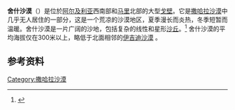{{Infobox settlement
| name                    = 舍什沙漠
| native_name             = <big>عرق شاش</big>
| native_name_lang        = <!-- ISO 639-2 code e.g. "fr" for French. If more than one, use {{lang}} instead -->
| settlement_type         = [[沙漠|沙漠]]
| image_skyline           =Chergach meteorite, 5.7 grams, oriented.jpg
| image_alt               = 
| image_caption           = 在舍什沙漠發現的[[陨石|陨石]]，重量為5.7克。
| image_flag              = 
| flag_alt                = 
| image_seal              = 
| seal_alt                = 
| image_shield            = 
| shield_alt              = 
| nickname                = 
| motto                   = 
| image_map               =Saharan topographic elements map.png 
| map_alt                 = 
| map_caption             =舍什沙漠地圖
| pushpin_map             = 
| pushpin_label_position  = 
| pushpin_map_alt         = 
| pushpin_map_caption     = 
| coordinates             = 
| coor_pinpoint           = 
| coordinates_footnotes   = 
| subdivision_type        = 國家
| subdivision_name        = [[阿尔及利亚|阿尔及利亚]]和[[马里|马里]]
| subdivision_type1       = 
| subdivision_name1       = 
| subdivision_type2       = 
| subdivision_name2       = 
| subdivision_type3       = 
| subdivision_name3       = 
<!-- ALL fields with measurements have automatic unit conversion -->
<!-- for references: use <ref> tags -->
| area_footnotes          = 
| area_urban_footnotes    = <!-- <ref> </ref> -->
| area_rural_footnotes    = <!-- <ref> </ref> -->
| area_metro_footnotes    = <!-- <ref> </ref> -->
| area_magnitude          = <!-- <ref> </ref> -->
| area_note               = 
| area_water_percent      = 
| area_rank               = 
| area_blank1_title       = 
| area_blank2_title       = 
<!-- square kilometers -->
| area_total_km2          = 
| area_land_km2           = 
| area_water_km2          = 
| area_urban_km2          = 
| area_rural_km2          = 
| area_metro_km2          = 
| area_blank1_km2         = 
| area_blank2_km2         = 
<!-- hectares -->
| area_total_ha           = 
| area_land_ha            = 
| area_water_ha           = 
| area_urban_ha           = 
| area_rural_ha           = 
| area_metro_ha           = 
| area_blank1_ha          = 
| area_blank2_ha          = 
| length_km               = 
| width_km                = 
| dimensions_footnotes    = 
| elevation_footnotes     = 
| elevation_m             = 307
| population_footnotes    = 
| population_total        = 
| population_as_of        = 
| population_density_km2  = auto
| population_demonym      = 
| population_note         = 
| timezone1               = 
| utc_offset1             = 
| timezone1_DST           = 
| utc_offset1_DST         = 
| website                 = <!-- {{URL|example.com}} -->
| footnotes               =  
}}'''舍什沙漠'''（{{Lang-ar|عرق شاش}}）是位於[[阿尔及利亚|阿尔及利亚]]西南部和[[马里|马里]]北部的大型[[戈壁|戈壁]]。它是[[撒哈拉沙漠|撒哈拉沙漠]]中几乎无人居住的一部分，这是一个荒凉的沙漠地区，夏季漫长而炎热，冬季短暂而温暖。舍什沙漠是一片广阔的沙地，包括复杂的线性和星形[[沙丘|沙丘]]。<ref>{{Cite web |url=http://geoinfo.amu.edu.pl/wpk/geos/geo_8/GEO_PLATE_E-3.HTML |title=Erg Chech and Yeti Eglab Massif |accessdate=2020-08-11 |archive-date=2016-03-04 |archive-url=https://web.archive.org/web/20160304001803/http://geoinfo.amu.edu.pl/wpk/geos/geo_8/GEO_PLATE_E-3.HTML |dead-url=no }}</ref> 舍什沙漠的平均海拔仅在300米以上，略低于北面相邻的[[伊吉迪沙漠|伊吉迪沙漠]] 。      

== 参考资料 ==
{{Reflist}}
{{荒漠}}
{{coord|24|35|N|2|35|W|type:landmark_source:kolossus-frwiki|display=title}}
[[Category:撒哈拉沙漠|Category:撒哈拉沙漠]]